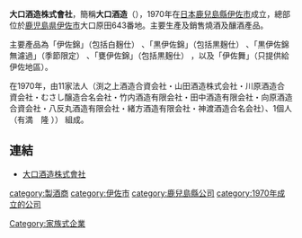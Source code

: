 '''大口酒造株式會社'''，簡稱'''大口酒造'''（{{lang-ja|大口酒造株式会社}}），1970年在[[日本|日本]][[鹿兒島縣|鹿兒島縣]][[伊佐市|伊佐市]]成立，總部位於[[鹿児島県|鹿児島県]][[伊佐市|伊佐市]]大口原田643番地。主要生產及銷售燒酒及釀酒產品。

主要產品為「伊佐錦」（包括白麹仕） 、「黒伊佐錦」（包括黒麹仕） 、「黒伊佐錦 無濾過」（季節限定） 、「甕伊佐錦」（包括黒麹仕） ，以及「伊佐舞」（只提供給伊佐地區）。

在1970年，由11家法人（渕之上酒造合資会社・山田酒造株式会社・川原酒造合資会社・むさし醸造合名会社・竹内酒造有限会社・田中酒造有限会社・向原酒造合資会社・八反丸酒造有限会社・緒方酒造有限会社・神渡酒造合名会社）、1個人（有満　隆 ）） 組成。

==連結==
*[http://www.isanishiki.com/ 大口酒造株式會社] {{Wayback|url=http://www.isanishiki.com/ |date=20210223020300 }}

[[category:製酒商|category:製酒商]]
[[category:伊佐市|category:伊佐市]]
[[category:鹿兒島縣公司|category:鹿兒島縣公司]]
[[category:1970年成立的公司|category:1970年成立的公司]]
[[Category:家族式企業|Category:家族式企業]]